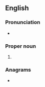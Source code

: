 {{also|nomas|Nomas|nomás}}
==English==

===Pronunciation===
* {{a|US}} {{IPA|en|/ˈnoʊ.mæs/}}

===Proper noun===
{{en-proper noun}}

# {{lb|en|US}} {{acronym of|en|{{w|National Organization for Men Against Sexism}}}}

===Anagrams===
* {{anagrams|en|a=amnos|Manso|Mason|Osman|manos|mason|moans|monas|soman}}